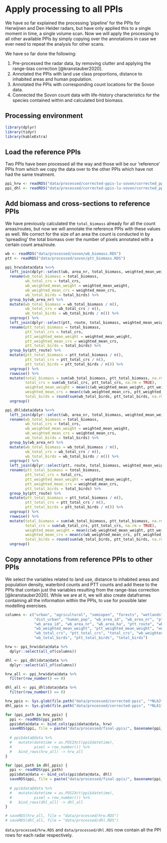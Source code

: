 # Apply processing to all PPIs

We have so far explained the processing 'pipeline' for the PPIs for Herwijnen and Den Helder radars, but have only applied this to a single moment in time, a single volume scan. Now we will apply the processing to all other available PPIs by simply copying over the annotations in case we ever need to repeat the analysis for other scans.

We have so far done the following:

1. Pre-processed the radar data, by removing clutter and applying the range-bias correction [@kranstauber2020].
2. Annotated the PPIs with land use class proportions, distance to inhabited areas and human population.
3. Annotated the PPIs with corresponding count locations for the Sovon data.
4. Connected the Sovon count data with life-history characteristics for the species contained within and calculated bird biomass.

## Processing environment

```r
library(dplyr)
library(tidyr)
library(kableExtra)
```

## Load the reference PPIs
Two PPIs have been processed all the way and those will be our 'reference' PPIs from which we copy the data over to the other PPIs which have not had the same treatment.

```r
ppi_hrw <- readRDS("data/processed/corrected-ppis-lu-sovon/corrected_ppi_hrw_lu_sovon.RDS")
ppi_dhl <- readRDS("data/processed/corrected-ppis-lu-sovon/corrected_ppi_dhl_lu_sovon.RDS")
```

## Add biomass and cross-sections to reference PPIs

We have previously calculated the `total_biomass` already for all the count areas/routes, but now we will annotate the reference PPIs with these values as well. We correct for the size of an area the count is conducted in by 'spreading' the total biomass over the number of pixels annotated with a certain count area/route. 

```r
wb <- readRDS("data/processed/sovon/wb_biomass.RDS")
ptt <- readRDS("data/processed/sovon/ptt_biomass.RDS")

ppi_hrw$data@data %<>%
  left_join(dplyr::select(wb, area_nr, total_biomass, weighted_mean_weight, total_crs, weighted_mean_crs, total_birds), by = c("wb_area_nr" = "area_nr")) %>%
  rename(wb_total_biomass = total_biomass,
         wb_total_crs = total_crs,
         wb_weighted_mean_weight = weighted_mean_weight,
         wb_weighted_mean_crs = weighted_mean_crs,
         wb_total_birds = total_birds) %>%
  group_by(wb_area_nr) %>%
  mutate(wb_total_biomass = wb_total_biomass / n(),
         wb_total_crs = wb_total_crs / n(),
         wb_total_birds = wb_total_birds / n()) %>%  
  ungroup() %>%
  left_join(dplyr::select(ptt, route, total_biomass, weighted_mean_weight, total_crs, weighted_mean_crs, total_birds), by = c("ptt_route" = "route")) %>%
  rename(ptt_total_biomass = total_biomass,
         ptt_total_crs = total_crs,
         ptt_weighted_mean_weight = weighted_mean_weight,
         ptt_weighted_mean_crs = weighted_mean_crs,
         ptt_total_birds = total_birds) %>%
  group_by(ptt_route) %>%
  mutate(ptt_total_biomass = ptt_total_biomass / n(),
         ptt_total_crs = ptt_total_crs / n(),
         ptt_total_birds = ptt_total_birds / n()) %>% 
  ungroup() %>%
  rowwise() %>%
  mutate(total_biomass = sum(wb_total_biomass, ptt_total_biomass, na.rm = TRUE),
         total_crs = sum(wb_total_crs, ptt_total_crs, na.rm = TRUE),
         weighted_mean_weight = mean(c(wb_weighted_mean_weight, ptt_weighted_mean_weight), na.rm = TRUE),
         weighted_mean_crs = mean(c(wb_weighted_mean_crs, ptt_weighted_mean_crs), na.rm = TRUE),
         total_birds = round(sum(wb_total_birds, ptt_total_birds, na.rm = TRUE))) %>%
  ungroup()

ppi_dhl$data@data %<>%
  left_join(dplyr::select(wb, area_nr, total_biomass, weighted_mean_weight, total_crs, weighted_mean_crs, total_birds), by = c("wb_area_nr" = "area_nr")) %>%
  rename(wb_total_biomass = total_biomass,
         wb_total_crs = total_crs,
         wb_weighted_mean_weight = weighted_mean_weight,
         wb_weighted_mean_crs = weighted_mean_crs,
         wb_total_birds = total_birds) %>%
  group_by(wb_area_nr) %>%
  mutate(wb_total_biomass = wb_total_biomass / n(),
         wb_total_crs = wb_total_crs / n(),
         wb_total_birds = wb_total_birds / n()) %>%
  ungroup() %>%
  left_join(dplyr::select(ptt, route, total_biomass, weighted_mean_weight, total_crs, weighted_mean_crs, total_birds), by = c("ptt_route" = "route")) %>%
  rename(ptt_total_biomass = total_biomass,
         ptt_total_crs = total_crs,
         ptt_weighted_mean_weight = weighted_mean_weight,
         ptt_weighted_mean_crs = weighted_mean_crs,
         ptt_total_birds = total_birds) %>%
  group_by(ptt_route) %>%
  mutate(ptt_total_biomass = ptt_total_biomass / n(),
         ptt_total_crs = ptt_total_crs / n(),
         ptt_total_birds = ptt_total_birds / n()) %>%
  ungroup() %>%
  rowwise() %>%
  mutate(total_biomass = sum(wb_total_biomass, ptt_total_biomass, na.rm = TRUE),
         total_crs = sum(wb_total_crs, ptt_total_crs, na.rm = TRUE),
         weighted_mean_weight = mean(c(wb_weighted_mean_weight, ptt_weighted_mean_weight), na.rm = TRUE),
         weighted_mean_crs = mean(c(wb_weighted_mean_crs, ptt_weighted_mean_crs), na.rm = TRUE),
         total_birds = round(sum(wb_total_birds, ptt_total_birds, na.rm = TRUE))) %>%
  ungroup()
```

## Copy annotations from reference PPIs to other PPIs

We select the variables related to land use, distance to inhabited areas and population density, waterbird counts and PTT counts and add these to the PPIs that contain just the variables resulting from the range-bias correction [@kranstauber2020]. While we are at it, we will also create dataframes containing all the information within the PPIs, to use for possible later modelling exercises.

```r
columns <- c("urban", "agricultural", "semiopen", "forests", "wetlands", "waterbodies",
             "dist_urban", "human_pop", "wb_area_id", "wb_area_nr", "ptt_route",
             "wb_area_id", "wb_area_nr", "wb_area_ha", "ptt_route", "wb_total_biomass", "ptt_total_biomass", "total_biomass", 
             "wb_weighted_mean_weight", "ptt_weighted_mean_weight", "weighted_mean_weight", 
             "wb_total_crs", "ptt_total_crs", "total_crs", "wb_weighted_mean_crs", "ptt_weighted_mean_crs", "weighted_mean_crs",
             "wb_total_birds", "ptt_total_birds", "total_birds")

hrw <- ppi_hrw$data@data %>%
  dplyr::select(all_of(columns))

dhl <- ppi_dhl$data@data %>%
  dplyr::select(all_of(columns))

hrw_all <- ppi_hrw$data@data %>%
  filter(row_number() == 0)

dhl_all <- ppi_dhl$data@data %>%
  filter(row_number() == 0)

hrw_ppis <- Sys.glob(file.path("data/processed/corrected-ppis", "*NL62*"))
dhl_ppis <- Sys.glob(file.path("data/processed/corrected-ppis", "*NL61*"))

for (ppi_path in hrw_ppis) {
  ppi <- readRDS(ppi_path)
  ppi$data@data <- bind_cols(ppi$data@data, hrw)
  saveRDS(ppi, file = paste("data/processed/final-ppis/", basename(ppi_path), sep = ""))
  
  # ppi$data@data %>%
  #   mutate(datetime = as.POSIXct(ppi$datetime),
  #          pixel = row_number()) %>%
  #   bind_rows(hrw_all) -> hrw_all
}

for (ppi_path in dhl_ppis) {
  ppi <- readRDS(ppi_path)
  ppi$data@data <- bind_cols(ppi$data@data, dhl)
  saveRDS(ppi, file = paste("data/processed/final-ppis/", basename(ppi_path), sep = ""))
  
  # ppi$data@data %>%
  #   mutate(datetime = as.POSIXct(ppi$datetime),
  #          pixel = row_number()) %>%
  #   bind_rows(dhl_all) -> dhl_all
}

# saveRDS(hrw_all, file = "data/processed/hrw.RDS")
# saveRDS(dhl_all, file = "data/processed/dhl.RDS")
```

`data/processed/hrw.RDS` and `data/processed/dhl.RDS` now contain all the PPI rows for each radar respectively.

